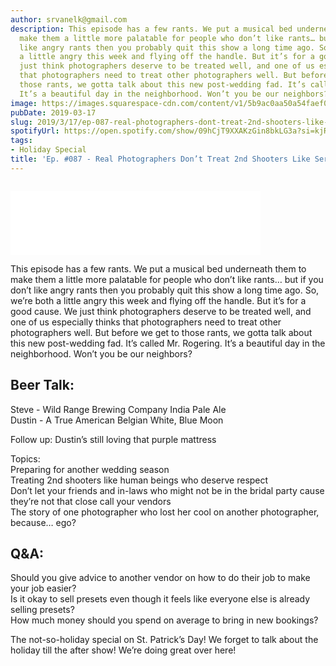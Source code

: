 ```yaml
---
author: srvanelk@gmail.com
description: This episode has a few rants. We put a musical bed underneath them to
  make them a little more palatable for people who don’t like rants… but if you don’t
  like angry rants then you probably quit this show a long time ago. So, we’re both
  a little angry this week and flying off the handle. But it’s for a good cause. We
  just think photographers deserve to be treated well, and one of us especially thinks
  that photographers need to treat other photographers well. But before we get to
  those rants, we gotta talk about this new post-wedding fad. It’s called Mr. Rogering.
  It’s a beautiful day in the neighborhood. Won’t you be our neighbors?
image: https://images.squarespace-cdn.com/content/v1/5b9ac0aa50a54faef024c950/1552864708503-2R906BDDK6DVNJMOG085/Downtown_Indy_Engagement_Photography_007.jpg?format=original
pubDate: 2019-03-17
slug: 2019/3/17/ep-087-real-photographers-dont-treat-2nd-shooters-like-servants
spotifyUrl: https://open.spotify.com/show/09hCjT9XXAKzGin8bkLG3a?si=kjRZvQ1JTb6Ov3HVzSSlWA
tags:
- Holiday Special
title: 'Ep. #087 - Real Photographers Don’t Treat 2nd Shooters Like Servants'
---
```


<figure>
  <img src="https://images.squarespace-cdn.com/content/v1/5b9ac0aa50a54faef024c950/1552864708503-2R906BDDK6DVNJMOG085/Downtown_Indy_Engagement_Photography_007.jpg?format=original" alt="" />
</figure>
<iframe class="embedly-embed" src="//cdn.embedly.com/widgets/media.html?src=https%3A%2F%2Fanchor.fm%2Fweddingphotohangover%2Fembed%2Fepisodes%2FEp--087---Real-Photographers-Dont-Treat-2nd-Shooters-Like-Servants-e3fvll&url=https%3A%2F%2Fanchor.fm%2Fweddingphotohangover%2Fepisodes%2FEp--087---Real-Photographers-Dont-Treat-2nd-Shooters-Like-Servants-e3fvll&image=https%3A%2F%2Fs3-us-west-2.amazonaws.com%2Fanchor-generated-image-bank%2Fproduction%2Fpodcast_uploaded_episode400%2F805714%2F805714-1552864516381-55a8958dbff8d.jpg&key=61d05c9d54e8455ea7a9677c366be814&type=text%2Fhtml&schema=anchor&wmode=opaque" width="400" height="102" scrolling="no" frameborder="0" allow="autoplay; fullscreen" allowfullscreen="true"></iframe>

This episode has a few rants. We put a musical bed underneath them to make them a little more palatable for people who don’t like rants… but if you don’t like angry rants then you probably quit this show a long time ago. So, we’re both a little angry this week and flying off the handle. But it’s for a good cause. We just think photographers deserve to be treated well, and one of us especially thinks that photographers need to treat other photographers well. But before we get to those rants, we gotta talk about this new post-wedding fad. It’s called Mr. Rogering. It’s a beautiful day in the neighborhood. Won’t you be our neighbors?

## Beer Talk:  
Steve - Wild Range Brewing Company India Pale Ale  
Dustin - A True American Belgian White, Blue Moon

Follow up: Dustin’s still loving that purple mattress

Topics:  
Preparing for another wedding season  
Treating 2nd shooters like human beings who deserve respect  
Don’t let your friends and in-laws who might not be in the bridal party cause they’re not that close call your vendors  
The story of one photographer who lost her cool on another photographer, because… ego?

## Q&A:  
Should you give advice to another vendor on how to do their job to make your job easier?  
Is it okay to sell presets even though it feels like everyone else is already selling presets?  
How much money should you spend on average to bring in new bookings?

The not-so-holiday special on St. Patrick’s Day! We forget to talk about the holiday till the after show! We’re doing great over here!